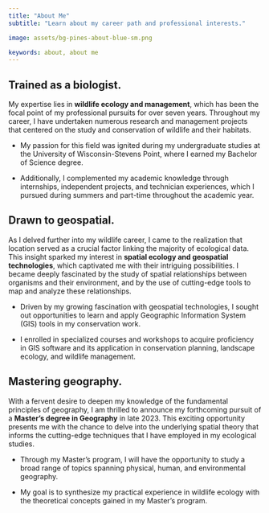 ---
title: "About Me"
subtitle: "Learn about my career path and professional interests."

image: assets/bg-pines-about-blue-sm.png

keywords: about, about me
---

## Trained as a biologist. {.intro-heading}

My expertise lies in **wildlife ecology and management**, which has been the focal point of my professional pursuits for over seven years. Throughout my career, I have undertaken numerous research and management projects that centered on the study and conservation of wildlife and their habitats.

::: {.consultant-section}

::: {.consultant-info}

- My passion for this field was ignited during my undergraduate studies at the University of Wisconsin-Stevens Point, where I earned my Bachelor of Science degree.

- Additionally, I complemented my academic knowledge through internships, independent projects, and technician experiences, which I pursued during summers and part-time throughout the academic year.

:::

:::




## Drawn to geospatial. {.intro-heading}

As I delved further into my wildlife career, I came to the realization that location served as a crucial factor linking the majority of ecological data. This insight sparked my interest in **spatial ecology and geospatial technologies**, which captivated me with their intriguing possibilities. I became deeply fascinated by the study of spatial relationships between organisms and their environment, and by the use of cutting-edge tools to map and analyze these relationships.


::: {.consultant-section}

::: {.consultant-info}

- Driven by my growing fascination with geospatial technologies, I sought out opportunities to learn and apply Geographic Information System (GIS) tools in my conservation work.

- I enrolled in specialized courses and workshops to acquire proficiency in GIS software and its application in conservation planning, landscape ecology, and wildlife management.

:::

:::



## Mastering geography. {.intro-heading}

With a fervent desire to deepen my knowledge of the fundamental principles of geography, I am thrilled to announce my forthcoming pursuit of a **Master's degree in Geography** in late 2023. This exciting opportunity presents me with the chance to delve into the underlying spatial theory that informs the cutting-edge techniques that I have employed in my ecological studies.


::: {.consultant-section}

::: {.consultant-info}

- Through my Master's program, I will have the opportunity to study a broad range of topics spanning physical, human, and environmental geography.

- My goal is to synthesize my practical experience in wildlife ecology with the theoretical concepts gained in my Master's program.

:::


:::


